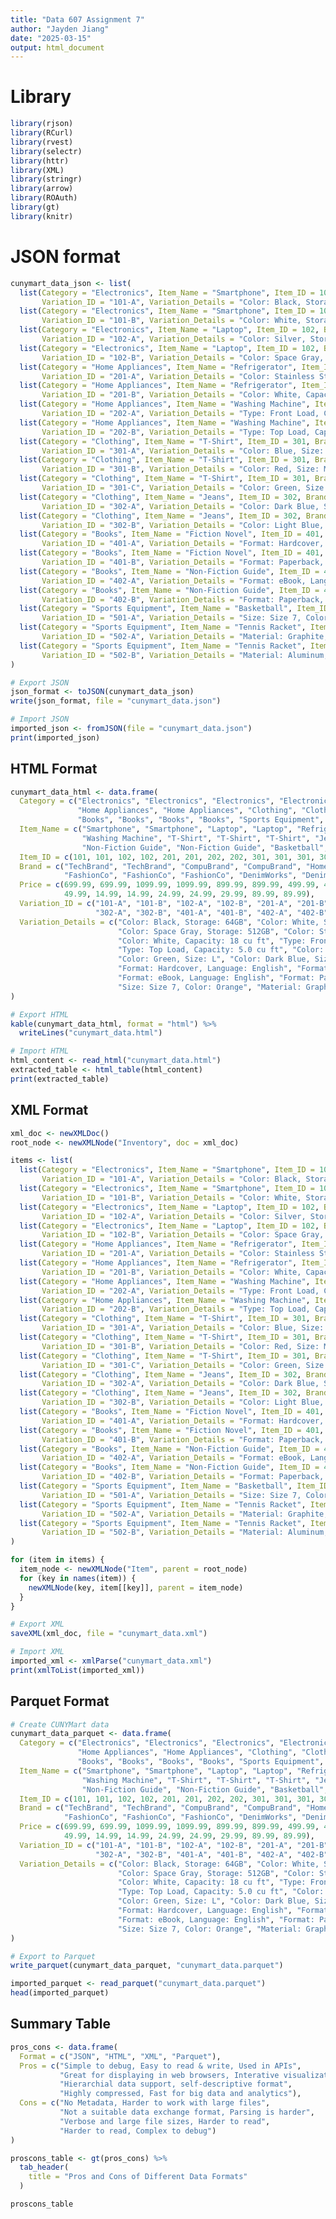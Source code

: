 ---
title: "Data 607 Assignment 7"
author: "Jayden Jiang"
date: "2025-03-15"
output: html_document
---

# Library
```{r}
library(rjson)
library(RCurl)
library(rvest)
library(selectr)
library(httr)
library(XML)
library(stringr)
library(arrow)
library(ROAuth)
library(gt)
library(knitr)
```

# JSON format
```{r}
cunymart_data_json <- list(
  list(Category = "Electronics", Item_Name = "Smartphone", Item_ID = 101, Brand = "TechBrand", Price = 699.99,
       Variation_ID = "101-A", Variation_Details = "Color: Black, Storage: 64GB"),
  list(Category = "Electronics", Item_Name = "Smartphone", Item_ID = 101, Brand = "TechBrand", Price = 699.99,
       Variation_ID = "101-B", Variation_Details = "Color: White, Storage: 128GB"),
  list(Category = "Electronics", Item_Name = "Laptop", Item_ID = 102, Brand = "CompuBrand", Price = 1099.99, 
       Variation_ID = "102-A", Variation_Details = "Color: Silver, Storage: 256GB"),
  list(Category = "Electronics", Item_Name = "Laptop", Item_ID = 102, Brand = "CompuBrand", Price = 1099.99,
       Variation_ID = "102-B", Variation_Details = "Color: Space Gray, Storage: 512GB"),
  list(Category = "Home Appliances", Item_Name = "Refrigerator", Item_ID = 201, Brand = "HomeCool", Price = 899.99,
       Variation_ID = "201-A", Variation_Details = "Color: Stainless Steel, Capacity: 20 cu ft"),
  list(Category = "Home Appliances", Item_Name = "Refrigerator", Item_ID = 201, Brand = "HomeCool", Price = 899.99,
       Variation_ID = "201-B", Variation_Details = "Color: White, Capacity: 18 cu ft"),
  list(Category = "Home Appliances", Item_Name = "Washing Machine", Item_ID = 202, Brand = "CleanTech", Price = 499.99,
       Variation_ID = "202-A", Variation_Details = "Type: Front Load, Capacity: 4.5 cu ft"),
  list(Category = "Home Appliances", Item_Name = "Washing Machine", Item_ID = 202, Brand = "CleanTech", Price = 499.99,
       Variation_ID = "202-B", Variation_Details = "Type: Top Load, Capacity: 5.0 cu ft"),
  list(Category = "Clothing", Item_Name = "T-Shirt", Item_ID = 301, Brand = "FashionCo", Price = 19.99,
       Variation_ID = "301-A", Variation_Details = "Color: Blue, Size: S"),
  list(Category = "Clothing", Item_Name = "T-Shirt", Item_ID = 301, Brand = "FashionCo", Price = 19.99,
       Variation_ID = "301-B", Variation_Details = "Color: Red, Size: M"),
  list(Category = "Clothing", Item_Name = "T-Shirt", Item_ID = 301, Brand = "FashionCo", Price = 19.99,
       Variation_ID = "301-C", Variation_Details = "Color: Green, Size: L"),
  list(Category = "Clothing", Item_Name = "Jeans", Item_ID = 302, Brand = "DenimWorks", Price = 49.99,
       Variation_ID = "302-A", Variation_Details = "Color: Dark Blue, Size: 32"),
  list(Category = "Clothing", Item_Name = "Jeans", Item_ID = 302, Brand = "DenimWorks", Price = 49.99,
       Variation_ID = "302-B", Variation_Details = "Color: Light Blue, Size: 34"),
  list(Category = "Books", Item_Name = "Fiction Novel", Item_ID = 401, Brand = "-", Price = 14.99,
       Variation_ID = "401-A", Variation_Details = "Format: Hardcover, Language: English"),
  list(Category = "Books", Item_Name = "Fiction Novel", Item_ID = 401, Brand = "-", Price = 14.99,
       Variation_ID = "401-B", Variation_Details = "Format: Paperback, Language: Spanish"),
  list(Category = "Books", Item_Name = "Non-Fiction Guide", Item_ID = 402, Brand = "-", Price = 24.99,
       Variation_ID = "402-A", Variation_Details = "Format: eBook, Language: English"),
  list(Category = "Books", Item_Name = "Non-Fiction Guide", Item_ID = 402, Brand = "-", Price = 24.99,
       Variation_ID = "402-B", Variation_Details = "Format: Paperback, Language: French"),
  list(Category = "Sports Equipment", Item_Name = "Basketball", Item_ID = 501, Brand = "SportsGear", Price = 29.99,
       Variation_ID = "501-A", Variation_Details = "Size: Size 7, Color: Orange"),
  list(Category = "Sports Equipment", Item_Name = "Tennis Racket", Item_ID = 502, Brand = "RacketPro", Price = 89.99,
       Variation_ID = "502-A", Variation_Details = "Material: Graphite, Color: Black"),
  list(Category = "Sports Equipment", Item_Name = "Tennis Racket", Item_ID = 502, Brand = "RacketPro", Price = 89.99,
       Variation_ID = "502-B", Variation_Details = "Material: Aluminum, Color: Silver")
)

# Export JSON
json_format <- toJSON(cunymart_data_json)
write(json_format, file = "cunymart_data.json")

# Import JSON
imported_json <- fromJSON(file = "cunymart_data.json")
print(imported_json)
```

## HTML Format
```{r}
cunymart_data_html <- data.frame(
  Category = c("Electronics", "Electronics", "Electronics", "Electronics", "Home Appliances", "Home Appliances", 
               "Home Appliances", "Home Appliances", "Clothing", "Clothing", "Clothing", "Clothing", "Clothing",
               "Books", "Books", "Books", "Books", "Sports Equipment", "Sports Equipment", "Sports Equipment"),
  Item_Name = c("Smartphone", "Smartphone", "Laptop", "Laptop", "Refrigerator", "Refrigerator", "Washing Machine",
                "Washing Machine", "T-Shirt", "T-Shirt", "T-Shirt", "Jeans", "Jeans", "Fiction Novel", "Fiction Novel",
                "Non-Fiction Guide", "Non-Fiction Guide", "Basketball", "Tennis Racket", "Tennis Racket"),
  Item_ID = c(101, 101, 102, 102, 201, 201, 202, 202, 301, 301, 301, 302, 302, 401, 401, 402, 402, 501, 502, 502),
  Brand = c("TechBrand", "TechBrand", "CompuBrand", "CompuBrand", "HomeCool", "HomeCool", "CleanTech", "CleanTech",
            "FashionCo", "FashionCo", "FashionCo", "DenimWorks", "DenimWorks", "-", "-", "-", "-", "SportsGear", "RacketPro", "RacketPro"),
  Price = c(699.99, 699.99, 1099.99, 1099.99, 899.99, 899.99, 499.99, 499.99, 19.99, 19.99, 19.99, 49.99,
            49.99, 14.99, 14.99, 24.99, 24.99, 29.99, 89.99, 89.99),
  Variation_ID = c("101-A", "101-B", "102-A", "102-B", "201-A", "201-B", "202-A", "202-B", "301-A", "301-B", "301-C",
                   "302-A", "302-B", "401-A", "401-B", "402-A", "402-B", "501-A", "502-A", "502-B"),
  Variation_Details = c("Color: Black, Storage: 64GB", "Color: White, Storage: 128GB", "Color: Silver, Storage: 256GB",
                        "Color: Space Gray, Storage: 512GB", "Color: Stainless Steel, Capacity: 20 cu ft",
                        "Color: White, Capacity: 18 cu ft", "Type: Front Load, Capacity: 4.5 cu ft", 
                        "Type: Top Load, Capacity: 5.0 cu ft", "Color: Blue, Size: S", "Color: Red, Size: M",
                        "Color: Green, Size: L", "Color: Dark Blue, Size: 32", "Color: Light Blue, Size: 34",
                        "Format: Hardcover, Language: English", "Format: Paperback, Language: Spanish",
                        "Format: eBook, Language: English", "Format: Paperback, Language: French", 
                        "Size: Size 7, Color: Orange", "Material: Graphite, Color: Black", "Material: Aluminum, Color: Silver")
)

# Export HTML
kable(cunymart_data_html, format = "html") %>%
  writeLines("cunymart_data.html")

# Import HTML
html_content <- read_html("cunymart_data.html")
extracted_table <- html_table(html_content)
print(extracted_table)
```

## XML Format
```{r}
xml_doc <- newXMLDoc()
root_node <- newXMLNode("Inventory", doc = xml_doc)

items <- list(
  list(Category = "Electronics", Item_Name = "Smartphone", Item_ID = 101, Brand = "TechBrand", Price = 699.99,
       Variation_ID = "101-A", Variation_Details = "Color: Black, Storage: 64GB"),
  list(Category = "Electronics", Item_Name = "Smartphone", Item_ID = 101, Brand = "TechBrand", Price = 699.99,
       Variation_ID = "101-B", Variation_Details = "Color: White, Storage: 128GB"),
  list(Category = "Electronics", Item_Name = "Laptop", Item_ID = 102, Brand = "CompuBrand", Price = 1099.99, 
       Variation_ID = "102-A", Variation_Details = "Color: Silver, Storage: 256GB"),
  list(Category = "Electronics", Item_Name = "Laptop", Item_ID = 102, Brand = "CompuBrand", Price = 1099.99,
       Variation_ID = "102-B", Variation_Details = "Color: Space Gray, Storage: 512GB"),
  list(Category = "Home Appliances", Item_Name = "Refrigerator", Item_ID = 201, Brand = "HomeCool", Price = 899.99,
       Variation_ID = "201-A", Variation_Details = "Color: Stainless Steel, Capacity: 20 cu ft"),
  list(Category = "Home Appliances", Item_Name = "Refrigerator", Item_ID = 201, Brand = "HomeCool", Price = 899.99,
       Variation_ID = "201-B", Variation_Details = "Color: White, Capacity: 18 cu ft"),
  list(Category = "Home Appliances", Item_Name = "Washing Machine", Item_ID = 202, Brand = "CleanTech", Price = 499.99,
       Variation_ID = "202-A", Variation_Details = "Type: Front Load, Capacity: 4.5 cu ft"),
  list(Category = "Home Appliances", Item_Name = "Washing Machine", Item_ID = 202, Brand = "CleanTech", Price = 499.99,
       Variation_ID = "202-B", Variation_Details = "Type: Top Load, Capacity: 5.0 cu ft"),
  list(Category = "Clothing", Item_Name = "T-Shirt", Item_ID = 301, Brand = "FashionCo", Price = 19.99,
       Variation_ID = "301-A", Variation_Details = "Color: Blue, Size: S"),
  list(Category = "Clothing", Item_Name = "T-Shirt", Item_ID = 301, Brand = "FashionCo", Price = 19.99,
       Variation_ID = "301-B", Variation_Details = "Color: Red, Size: M"),
  list(Category = "Clothing", Item_Name = "T-Shirt", Item_ID = 301, Brand = "FashionCo", Price = 19.99,
       Variation_ID = "301-C", Variation_Details = "Color: Green, Size: L"),
  list(Category = "Clothing", Item_Name = "Jeans", Item_ID = 302, Brand = "DenimWorks", Price = 49.99,
       Variation_ID = "302-A", Variation_Details = "Color: Dark Blue, Size: 32"),
  list(Category = "Clothing", Item_Name = "Jeans", Item_ID = 302, Brand = "DenimWorks", Price = 49.99,
       Variation_ID = "302-B", Variation_Details = "Color: Light Blue, Size: 34"),
  list(Category = "Books", Item_Name = "Fiction Novel", Item_ID = 401, Brand = "-", Price = 14.99,
       Variation_ID = "401-A", Variation_Details = "Format: Hardcover, Language: English"),
  list(Category = "Books", Item_Name = "Fiction Novel", Item_ID = 401, Brand = "-", Price = 14.99,
       Variation_ID = "401-B", Variation_Details = "Format: Paperback, Language: Spanish"),
  list(Category = "Books", Item_Name = "Non-Fiction Guide", Item_ID = 402, Brand = "-", Price = 24.99,
       Variation_ID = "402-A", Variation_Details = "Format: eBook, Language: English"),
  list(Category = "Books", Item_Name = "Non-Fiction Guide", Item_ID = 402, Brand = "-", Price = 24.99,
       Variation_ID = "402-B", Variation_Details = "Format: Paperback, Language: French"),
  list(Category = "Sports Equipment", Item_Name = "Basketball", Item_ID = 501, Brand = "SportsGear", Price = 29.99,
       Variation_ID = "501-A", Variation_Details = "Size: Size 7, Color: Orange"),
  list(Category = "Sports Equipment", Item_Name = "Tennis Racket", Item_ID = 502, Brand = "RacketPro", Price = 89.99,
       Variation_ID = "502-A", Variation_Details = "Material: Graphite, Color: Black"),
  list(Category = "Sports Equipment", Item_Name = "Tennis Racket", Item_ID = 502, Brand = "RacketPro", Price = 89.99,
       Variation_ID = "502-B", Variation_Details = "Material: Aluminum, Color: Silver")
)

for (item in items) {
  item_node <- newXMLNode("Item", parent = root_node)
  for (key in names(item)) {
    newXMLNode(key, item[[key]], parent = item_node)
  }
}

# Export XML
saveXML(xml_doc, file = "cunymart_data.xml")

# Import XML
imported_xml <- xmlParse("cunymart_data.xml")
print(xmlToList(imported_xml))

```

## Parquet Format 
```{r}
# Create CUNYMart data
cunymart_data_parquet <- data.frame(
  Category = c("Electronics", "Electronics", "Electronics", "Electronics", "Home Appliances", "Home Appliances", 
               "Home Appliances", "Home Appliances", "Clothing", "Clothing", "Clothing", "Clothing", "Clothing",
               "Books", "Books", "Books", "Books", "Sports Equipment", "Sports Equipment", "Sports Equipment"),
  Item_Name = c("Smartphone", "Smartphone", "Laptop", "Laptop", "Refrigerator", "Refrigerator", "Washing Machine",
                "Washing Machine", "T-Shirt", "T-Shirt", "T-Shirt", "Jeans", "Jeans", "Fiction Novel", "Fiction Novel",
                "Non-Fiction Guide", "Non-Fiction Guide", "Basketball", "Tennis Racket", "Tennis Racket"),
  Item_ID = c(101, 101, 102, 102, 201, 201, 202, 202, 301, 301, 301, 302, 302, 401, 401, 402, 402, 501, 502, 502),
  Brand = c("TechBrand", "TechBrand", "CompuBrand", "CompuBrand", "HomeCool", "HomeCool", "CleanTech", "CleanTech",
            "FashionCo", "FashionCo", "FashionCo", "DenimWorks", "DenimWorks", "-", "-", "-", "-", "SportGear", "RacketPro", "RacketPro"),
  Price = c(699.99, 699.99, 1099.99, 1099.99, 899.99, 899.99, 499.99, 499.99, 19.99, 19.99, 19.99, 49.99,
            49.99, 14.99, 14.99, 24.99, 24.99, 29.99, 89.99, 89.99),
  Variation_ID = c("101-A", "101-B", "102-A", "102-B", "201-A", "201-B", "202-A", "202-B", "301-A", "301-B", "301-C",
                   "302-A", "302-B", "401-A", "401-B", "402-A", "402-B", "501-A", "502-A", "502-B"),
  Variation_Details = c("Color: Black, Storage: 64GB", "Color: White, Storage: 128GB", "Color: Silver, Storage: 256GB",
                        "Color: Space Gray, Storage: 512GB", "Color: Stainless Steel, Capacity: 20 cu ft",
                        "Color: White, Capacity: 18 cu ft", "Type: Front Load, Capacity: 4.5 cu ft", 
                        "Type: Top Load, Capacity: 5.0 cu ft", "Color: Blue, Size: S", "Color: Red, Size: M",
                        "Color: Green, Size: L", "Color: Dark Blue, Size: 32", "Color: Light Blue, Size: 34",
                        "Format: Hardcover, Language: English", "Format: Paperback, Language: Spanish",
                        "Format: eBook, Language: English", "Format: Paperback, language: French", 
                        "Size: Size 7, Color: Orange", "Material: Graphite, Color: Black", "Material: Aluminum, Color: Silver")
)

# Export to Parquet
write_parquet(cunymart_data_parquet, "cunymart_data.parquet")

imported_parquet <- read_parquet("cunymart_data.parquet")
head(imported_parquet)
```

## Summary Table 
```{r}
pros_cons <- data.frame(
  Format = c("JSON", "HTML", "XML", "Parquet"),
  Pros = c("Simple to debug, Easy to read & write, Used in APIs",
           "Great for displaying in web browsers, Interative visualizations",
           "Hierarchial data support, self-descriptive format",
           "Highly compressed, Fast for big data and analytics"),
  Cons = c("No Metadata, Harder to work with large files",
           "Not a suitable data exchange format, Parsing is harder",
           "Verbose and large file sizes, Harder to read",
           "Harder to read, Complex to debug")
)

proscons_table <- gt(pros_cons) %>%
  tab_header(
    title = "Pros and Cons of Different Data Formats"
  )

proscons_table
```
